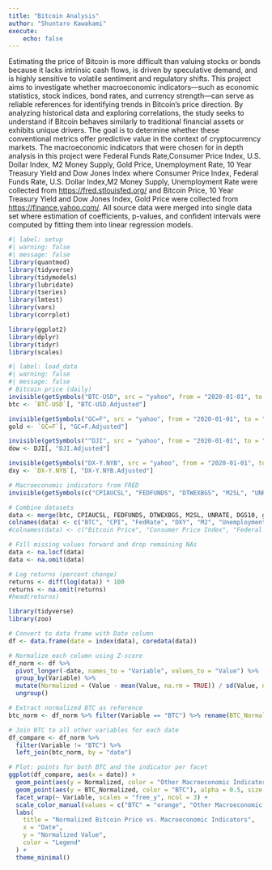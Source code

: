 ```yaml
---
title: "Bitcoin Analysis"
author: "Shuntaro Kawakami"
execute:
    echo: false
---
```


Estimating the price of Bitcoin is more difficult than valuing stocks or bonds because it lacks intrinsic cash flows, is driven by speculative demand, and is highly sensitive to volatile sentiment and regulatory shifts.  This project aims to investigate whether macroeconomic indicators—such as economic statistics, stock indices, bond rates, and currency strength—can serve as reliable references for identifying trends in Bitcoin’s price direction. By analyzing historical data and exploring correlations, the study seeks to understand if Bitcoin behaves similarly to traditional financial assets or exhibits unique drivers. The goal is to determine whether these conventional metrics offer predictive value in the context of cryptocurrency markets.
The macroeconomic indicators that were chosen for in depth analysis in this project were Federal Funds Rate,Consumer Price Index, U.S. Dollar Index, M2 Money Supply, Gold Price, Unemployment Rate, 10 Year Treasury Yield and Dow Jones Index where Consumer Price Index, Federal Funds Rate, U.S. Dollar Index,M2 Money Supply, Unemployment Rate were collected from [https://fred.stlouisfed.org/](https://fred.stlouisfed.org/) and Bitcoin Price, 10 Year Treasury Yield and Dow Jones Index, Gold Price were collected from [https://finance.yahoo.com/](https://finance.yahoo.com/).  All source data were merged into single data set where estimation of coefficients, p-values, and confident intervals were computed by fitting them into linear regression models.


```r
#| label: setup
#| warning: false
#| message: false
library(quantmod)
library(tidyverse)
library(tidymodels)
library(lubridate)
library(tseries)
library(lmtest)
library(vars)
library(corrplot)

library(ggplot2)
library(dplyr)
library(tidyr)
library(scales)
```


```r
#| label: load_data
#| warning: false
#| message: false
# Bitcoin price (daily)
invisible(getSymbols("BTC-USD", src = "yahoo", from = "2020-01-01", to = "2025-07-31"))
btc <- `BTC-USD`[, "BTC-USD.Adjusted"]

invisible(getSymbols("GC=F", src = "yahoo", from = "2020-01-01", to = "2025-07-31"))
gold <- `GC=F`[, "GC=F.Adjusted"]

invisible(getSymbols("^DJI", src = "yahoo", from = "2020-01-01", to = "2025-07-31"))
dow <- DJI[, "DJI.Adjusted"]

invisible(getSymbols("DX-Y.NYB", src = "yahoo", from = "2020-01-01", to = "2025-07-31"))  # May work for DXY
dxy <- `DX-Y.NYB`[, "DX-Y.NYB.Adjusted"]

# Macroeconomic indicators from FRED
invisible(getSymbols(c("CPIAUCSL", "FEDFUNDS", "DTWEXBGS", "M2SL", "UNRATE", "DGS10"), src = "FRED", from = "2020-01-01", to = "2025-07-31"))

# Combine datasets
data <- merge(btc, CPIAUCSL, FEDFUNDS, DTWEXBGS, M2SL, UNRATE, DGS10, gold, dow)
colnames(data) <- c("BTC", "CPI", "FedRate", "DXY", "M2", "Unemployment", "Treasury", "gold", "dow")
#colnames(data) <- c("Bitcoin Price", "Consumer Price Index", "Federal Funds Rate", "U.S. Dollar Index", "M2 Money Supply", "Unemployment Rate", "10 Year Treasury Yield", "Gold Price", "Dow Jones Index")

# Fill missing values forward and drop remaining NAs
data <- na.locf(data)
data <- na.omit(data)
```
```r
# Log returns (percent change)
returns <- diff(log(data)) * 100
returns <- na.omit(returns)
#head(returns)
```

```r
library(tidyverse)
library(zoo)

# Convert to data frame with Date column
df <- data.frame(date = index(data), coredata(data))

# Normalize each column using Z-score
df_norm <- df %>%
  pivot_longer(-date, names_to = "Variable", values_to = "Value") %>%
  group_by(Variable) %>%
  mutate(Normalized = (Value - mean(Value, na.rm = TRUE)) / sd(Value, na.rm = TRUE)) %>%
  ungroup()

# Extract normalized BTC as reference
btc_norm <- df_norm %>% filter(Variable == "BTC") %>% rename(BTC_Normalized = Normalized) %>% dplyr::select(date, BTC_Normalized)

# Join BTC to all other variables for each date
df_compare <- df_norm %>%
  filter(Variable != "BTC") %>%
  left_join(btc_norm, by = "date")

# Plot: points for both BTC and the indicator per facet
ggplot(df_compare, aes(x = date)) +
  geom_point(aes(y = Normalized, color = "Other Macroeconomic Indicators"), alpha = 0.5, size = 0.5) +
  geom_point(aes(y = BTC_Normalized, color = "BTC"), alpha = 0.5, size = 0.5) +
  facet_wrap(~ Variable, scales = "free_y", ncol = 3) +
  scale_color_manual(values = c("BTC" = "orange", "Other Macroeconomic Indicators" = "blue")) +
  labs(
    title = "Normalized Bitcoin Price vs. Macroeconomic Indicators",
    x = "Date",
    y = "Normalized Value",
    color = "Legend"
  ) +
  theme_minimal()

```